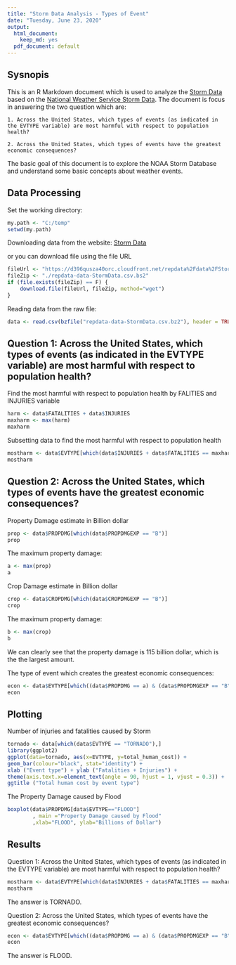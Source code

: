 ```yaml
---
title: "Storm Data Analysis - Types of Event"
date: "Tuesday, June 23, 2020"
output:
  html_document:
    keep_md: yes
  pdf_document: default
---
```

## Sysnopis
This is an R Markdown document which is used to analyze the [Storm Data](https://d396qusza40orc.cloudfront.net/repdata%2Fdata%2FStormData.csv.bz2) based on the [National Weather Service Storm Data](https://d396qusza40orc.cloudfront.net/repdata%2Fpeer2_doc%2Fpd01016005curr.pdf). The document is focus in answering the two question which are:

    1. Across the United States, which types of events (as indicated in the EVTYPE variable) are most harmful with respect to population health?

    2. Across the United States, which types of events have the greatest economic consequences? 

The basic goal of this document is to explore the NOAA Storm Database and understand some basic concepts about weather events.

## Data Processing

Set the working directory:
```r
my.path <- "C:/temp"
setwd(my.path)
```

Downloading data from the website:
[Storm Data](https://d396qusza40orc.cloudfront.net/repdata%2Fdata%2FStormData.csv.bz2)

or you can download file using the file URL
```r
fileUrl <- "https://d396qusza40orc.cloudfront.net/repdata%2Fdata%2FStormData.csv.bz2"
fileZip <- "./repdata-data-StormData.csv.bs2"
if (file.exists(fileZip) == F) {
    download.file(fileUrl, fileZip, method="wget")
}
```

Reading data from the raw file:
```r
data <- read.csv(bzfile("repdata-data-StormData.csv.bz2"), header = TRUE, sep=",")
```

## Question 1: Across the United States, which types of events (as indicated in the EVTYPE variable) are most harmful with respect to population health?

Find the most harmful with respect to population health by FALITIES and INJURIES variable
```r
harm <- data$FATALITIES + data$INJURIES
maxharm <- max(harm)
maxharm
```

Subsetting data to find the most harmful with respect to population health
```r
mostharm <- data$EVTYPE[which(data$INJURIES + data$FATALITIES == maxharm)]
mostharm
```

## Question 2: Across the United States, which types of events have the greatest economic consequences?

Property Damage estimate in Billion dollar
```r
prop <- data$PROPDMG[which(data$PROPDMGEXP == "B")]
prop
```

The maximum property damage:
```r
a <- max(prop)
a
```

Crop Damage estimate in Billion dollar
```r
crop <- data$CROPDMG[which(data$CROPDMGEXP == "B")]
crop
```

The maximum property damage:
```r
b <- max(crop)
b
```

We can clearly see that the property damage is 115 billion dollar, which is the the largest amount.

The type of event which creates the greatest economic consequences:
```r
econ <- data$EVTYPE[which((data$PROPDMG == a) & (data$PROPDMGEXP == "B"))]
econ
```
## Plotting

Number of injuries and fatalities caused by Storm
```r
tornado <- data[which(data$EVTYPE == "TORNADO"),]
library(ggplot2)
ggplot(data=tornado, aes(x=EVTYPE, y=total_human_cost)) +
geom_bar(colour="black", stat="identity") +
xlab ("Event type") + ylab ("Fatalities + Injuries") +
theme(axis.text.x=element_text(angle = 90, hjust = 1, vjust = 0.3)) +
ggtitle ("Total human cost by event type")
```

The Property Damage caused by Flood
```r
boxplot(data$PROPDMG[data$EVTYPE=="FLOOD"]
        , main ="Property Damage caused by Flood"
        ,xlab="FLOOD", ylab="Billions of Dollar")
```

## Results

Question 1: Across the United States, which types of events (as indicated in the EVTYPE variable) are most harmful with respect to population health?
```r
mostharm <- data$EVTYPE[which(data$INJURIES + data$FATALITIES == maxharm)]
mostharm
```

The answer is TORNADO.

Question 2: Across the United States, which types of events have the greatest economic consequences?
```r
econ <- data$EVTYPE[which((data$PROPDMG == a) & (data$PROPDMGEXP == "B"))]
econ
```

The answer is FLOOD.
